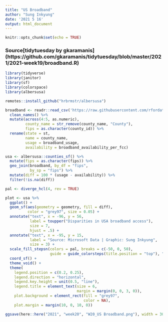 ```yaml
---
title: "US Broadband"
author: "Sung Inkyung"
date: '2021 5 16'
output: html_document
---
```


```r
knitr::opts_chunk$set(echo = TRUE)
```
### Source[tidytuesday by gkaramanis] (https://github.com/gkaramanis/tidytuesday/blob/master/2021/2021-week19/broadband.R)
```r
library(tidyverse)
library(janitor)
library(sf)
library(colorspace)
library(albersusa)

remotes::install_github("hrbrmstr/albersusa")
```


```r
broadband <- readr::read_csv('https://raw.githubusercontent.com/rfordatascience/tidytuesday/master/data/2021/2021-05-11/broadband.csv') %>% 
  clean_names() %>% 
  mutate(across(4:5, as.numeric),
         county_name = str_remove(county_name, "County"),
         fips = as.character(county_id)) %>% 
  rename(state = st,
         name = county_name,
         usage = broadband_usage,
         availability = broadband_availability_per_fcc)

```

```r
usa <- albersusa::counties_sf() %>% 
  mutate(fips = as.character(fips)) %>% 
  geo_join(broadband, by_df = "fips",
           by_sp = "fips") %>% 
  mutate(diff = 100 * (usage - availability)) %>% 
  filter(!is.na(diff))

pal <- diverge_hcl(4, rev = TRUE)

plot <- usa %>% 
  ggplot() +
  geom_sf(aes(geometry = geometry, fill = diff), 
          color = "grey97", size = 0.05) +
  annotate("text", x = -96, y = 56, 
           label = toupper("Disparities in USA broadband access"),
           size = 7, 
           hjust = .5) +
  annotate("text", x = -95, y = 15, 
           label = "Source: Microsoft Data | Graphic: Sung Inkyung", 
           size = 3) +
  scale_fill_stepsn(colors = pal, breaks = c(-50, 0, 50),
                    guide = guide_colorsteps(title.position = "top"), "Difference of Usage and Availability(%)") +
  coord_sf() +
  theme_void() +
  theme(
    legend.position = c(0.2, 0.25),
    legend.direction = "horizontal",
    legend.key.height = unit(0.5, "line"),
    legend.title = element_text(size = 6, 
                                margin = margin(0, 0, 3, 0)),
    plot.background = element_rect(fill = "grey97", 
                                   color = NA),
    plot.margin = margin(10, 0, 10, 0))

ggsave(here::here("2021", "week20", "W20_US Broadband.png"), width = 30, height = 17, units = "cm")
```
